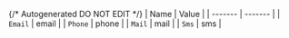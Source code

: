 {/* Autogenerated DO NOT EDIT  */}
| Name    | Value   |
| ------- | ------- |
| `Email` | email   |
| `Phone` | phone   |
| `Mail`  | mail    |
| `Sms`   | sms     |